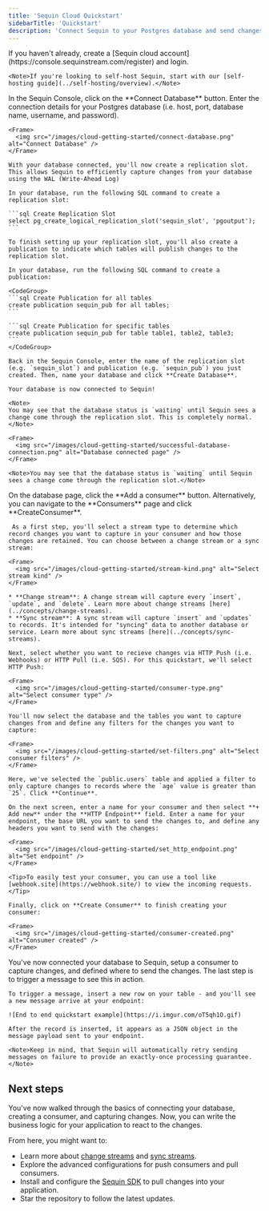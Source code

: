 ```yaml
---
title: 'Sequin Cloud Quickstart'
sidebarTitle: 'Quickstart'
description: 'Connect Sequin to your Postgres database and send changes to your application.'
---
```


<Steps titleSize="h2">
  <Step title="Create a Sequin account" titleSize="h2">
    If you haven't already, create a [Sequin cloud account](https://console.sequinstream.com/register) and login.

    <Note>If you're looking to self-host Sequin, start with our [self-hosting guide](../self-hosting/overview).</Note>
  </Step>
  <Step title="Connect your database">
    In the Sequin Console, click on the **Connect Database** button. Enter the connection details for your Postgres database (i.e. host, port, database name, username, and password).

    <Frame>
      <img src="/images/cloud-getting-started/connect-database.png" alt="Connect Database" />
    </Frame>

    With your database connected, you'll now create a replication slot. This allows Sequin to efficiently capture changes from your database using the WAL (Write-Ahead Log)

    In your database, run the following SQL command to create a replication slot:

    ```sql Create Replication Slot
    select pg_create_logical_replication_slot('sequin_slot', 'pgoutput');
    ```

    To finish setting up your replication slot, you'll also create a publication to indicate which tables will publish changes to the replication slot.

    In your database, run the following SQL command to create a publication:

    <CodeGroup>
    ```sql Create Publication for all tables
    create publication sequin_pub for all tables;
    ```

    ```sql Create Publication for specific tables
    create publication sequin_pub for table table1, table2, table3;
    ```
    </CodeGroup>

    Back in the Sequin Console, enter the name of the replication slot (e.g. `sequin_slot`) and publication (e.g. `sequin_pub`) you just created. Then, name your database and click **Create Database**.

    Your database is now connected to Sequin!

    <Note>
    You may see that the database status is `waiting` until Sequin sees a change come through the replication slot. This is completely normal.
    </Note>

    <Frame>
      <img src="/images/cloud-getting-started/successful-database-connection.png" alt="Database connected page" />
    </Frame>

    <Note>You may see that the database status is `waiting` until Sequin sees a change come through the replication slot.</Note>
  </Step>
  <Step title="Create a consumer">
    On the database page, click the **Add a consumer** button. Alternatively, you can navigate to the **Consumers** page and click **CreateConsumer**.

     As a first step, you'll select a stream type to determine which record changes you want to capture in your consumer and how those changes are retained. You can choose between a change stream or a sync stream:

    <Frame>
      <img src="/images/cloud-getting-started/stream-kind.png" alt="Select stream kind" />
    </Frame>

    * **Change stream**: A change stream will capture every `insert`, `update`, and `delete`. Learn more about change streams [here](../concepts/change-streams).
    * **Sync stream**: A sync stream will capture `insert` and `updates` to records. It's intended for "syncing" data to another database or service. Learn more about sync streams [here](../concepts/sync-streams).

    Next, select whether you want to recieve changes via HTTP Push (i.e. Webhooks) or HTTP Pull (i.e. SQS). For this quickstart, we'll select HTTP Push:

    <Frame>
      <img src="/images/cloud-getting-started/consumer-type.png" alt="Select consumer type" />
    </Frame>

    You'll now select the database and the tables you want to capture changes from and define any filters for the changes you want to capture:

    <Frame>
      <img src="/images/cloud-getting-started/set-filters.png" alt="Select consumer filters" />
    </Frame>

    Here, we've selected the `public.users` table and applied a filter to only capture changes to records where the `age` value is greater than `25`. Click **Continue**.

    On the next screen, enter a name for your consumer and then select **+ Add new** under the **HTTP Endpoint** field. Enter a name for your endpoint, the base URL you want to send the changes to, and define any headers you want to send with the changes:

    <Frame>
      <img src="/images/cloud-getting-started/set_http_endpoint.png" alt="Set endpoint" />
    </Frame>

    <Tip>To easily test your consumer, you can use a tool like [webhook.site](https://webhook.site/) to view the incoming requests.</Tip>

    Finally, click on **Create Consumer** to finish creating your consumer:

    <Frame>
      <img src="/images/cloud-getting-started/consumer-created.png" alt="Consumer created" />
    </Frame>
  </Step>
  <Step title="Capture changes">
    You've now connected your database to Sequin, setup a consumer to capture changes, and defined where to send the changes. The last step is to trigger a message to see this in action.

    To trigger a message, insert a new row on your table - and you'll see a new message arrive at your endpoint:

    ![End to end quickstart example](https://i.imgur.com/oT5qh1O.gif)

    After the record is inserted, it appears as a JSON object in the message payload sent to your endpoint.

    <Note>Keep in mind, that Sequin will automatically retry sending messages on failure to provide an exactly-once processing guarantee.</Note>
  </Step>
</Steps>

## Next steps

You've now walked through the basics of connecting your database, creating a consumer, and capturing changes. Now, you can write the business logic for your application to react to the changes.

From here, you might want to:

* Learn more about [change streams](/concepts/change-streams) and [sync streams](/concepts/sync-streams).
* Explore the advanced configurations for push consumers and pull consumers.
* Install and configure the [Sequin SDK](https://github.com/sequin-io/sequin-go) to pull changes into your application.
* Star the repository to follow the latest updates.


